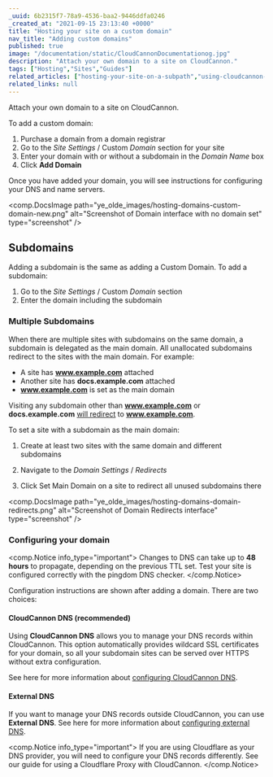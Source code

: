 ```yaml
---
_uuid: 6b2315f7-78a9-4536-baa2-9446ddfa0246
_created_at: "2021-09-15 23:13:40 +0000"
title: "Hosting your site on a custom domain"
nav_title: "Adding custom domains"
published: true
image: "/documentation/static/CloudCannonDocumentationog.jpg"
description: "Attach your own domain to a site on CloudCannon."
tags: ["Hosting","Sites","Guides"]
related_articles: ["hosting-your-site-on-a-subpath","using-cloudcannon-dns-to-configure-your-custom-domain","using-external-dns-to-configure-your-custom-domain"]
related_links: null
---
```


Attach your own domain to a site on CloudCannon.

To add a custom domain:

1. Purchase a domain from a domain registrar
2. Go to the *Site Settings* / Custom *Domain* section for your site
3. Enter your domain with or without a subdomain in the *Domain Name* box
4. Click **Add Domain**

Once you have added your domain, you will see instructions for configuring your DNS and name servers.

<comp.DocsImage path="ye_olde_images/hosting-domains-custom-domain-new.png" alt="Screenshot of Domain interface with no domain set" type="screenshot" />

## Subdomains
Adding a subdomain is the same as adding a Custom Domain. To add a subdomain:

1. Go to the *Site Settings* / Custom *Domain* section
2. Enter the domain including the subdomain

### Multiple Subdomains
When there are multiple sites with subdomains on the same domain, a subdomain is delegated as the main domain. All unallocated subdomains redirect to the sites with the main domain. For example:

* A site has **www.example.com** attached
* Another site has **docs.example.com** attached
* **www.example.com** is set as the main domain

Visiting any subdomain other than **www.example.com** or **docs.example.com** [will redirect](/documentation/articles/https-support-for-your-sites-hosted-on-cloudcannon/#wildcard-redirect-and-wildcard-ssl) to **www.example.com**.

To set a site with a subdomain as the main domain:

1. Create at least two sites with the same domain and different subdomains
2. Navigate to the *Domain Settings* / *Redirects*

3. Click Set Main Domain on a site to redirect all unused subdomains there

<comp.DocsImage path="ye_olde_images/hosting-domains-domain-redirects.png" alt="Screenshot of Domain Redirects interface" type="screenshot" />

### Configuring your domain


<comp.Notice info_type="important">
  Changes to DNS can take up to **48 hours** to propagate, depending on the previous TTL set. Test your site is configured correctly with the pingdom DNS checker.
</comp.Notice>

Configuration instructions are shown after adding a domain. There are two choices:

#### CloudCannon DNS (recommended)
Using **CloudCannon DNS** allows you to manage your DNS records within CloudCannon. This option automatically provides wildcard SSL certificates for your domain, so all your subdomain sites can be served over HTTPS without extra configuration.

See here for more information about [configuring CloudCannon DNS](/documentation/articles/using-cloudcannon-dns-to-configure-your-custom-domain).

#### External DNS
If you want to manage your DNS records outside CloudCannon, you can use **External DNS**. See here for more information about [configuring external DNS](/documentation/articles/using-external-dns-to-configure-your-custom-domain).

<comp.Notice info_type="important">
  If you are using Cloudflare as your DNS provider, you will need to configure your DNS records differently. See our guide for using a Cloudflare Proxy with CloudCannon.
</comp.Notice>
